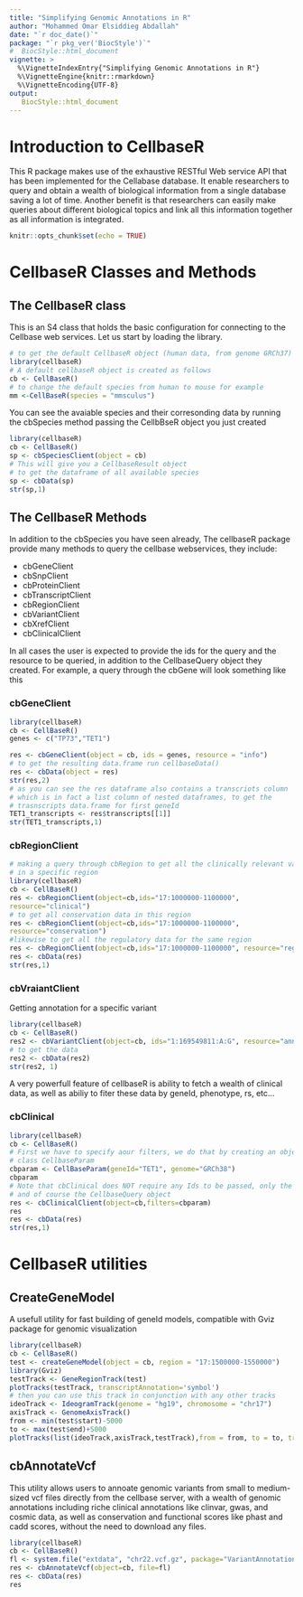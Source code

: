 ```yaml
---
title: "Simplifying Genomic Annotations in R"
author: "Mohammed Omar Elsiddieg Abdallah"
date: "`r doc_date()`"
package: "`r pkg_ver('BiocStyle')`"
#  BiocStyle::html_document
vignette: >
  %\VignetteIndexEntry{"Simplifying Genomic Annotations in R"}
  %\VignetteEngine{knitr::rmarkdown}
  %\VignetteEncoding{UTF-8}  
output: 
   BiocStyle::html_document
---
```

# Introduction to CellbaseR
This R package makes use of the exhaustive RESTful Web service API that has been
implemented for the Cellabase database. It enable researchers to query and 
obtain a wealth of biological information from a single database saving a lot 
of time. Another benefit is that researchers can easily make  queries about 
different biological topics and link all this information together as all 
information is integrated.

```r
knitr::opts_chunk$set(echo = TRUE)
```
# CellbaseR Classes and Methods
## The CellbaseR class  
This is an S4 class that holds the basic configuration for connecting to the 
Cellbase web services. Let us start by loading the library. 

```r
# to get the default CellbaseR object (human data, from genome GRCh37)
library(cellbaseR)
# A default cellbaseR object is created as follows
cb <- CellBaseR()
# to change the default species from human to mouse for example
mm <-CellBaseR(species = "mmsculus") 

```

You can see the avaiable species and their corresonding data by
running the cbSpecies method passing  the CellbBseR object you just created 

```r
library(cellbaseR)
cb <- CellBaseR()
sp <- cbSpeciesClient(object = cb)
# This will give you a CellbaseResult object
# to get the dataframe of all available species
sp <- cbData(sp)
str(sp,1)

```

## The CellbaseR Methods
In addition to the cbSpecies you have seen already, The cellbaseR package
provide many methods to query the cellbase webservices, they include:  
 
-  cbGeneClient  
-  cbSnpClient  
-  cbProteinClient   
-  cbTranscriptClient 
-  cbRegionClient 
-  cbVariantClient   
-  cbXrefClient   
-  cbClinicalClient 

In all cases the user is expected to provide the ids for the query and the 
resource to be queried, in addition to the CellbaseQuery object they created.
For example, a query through the cbGene will look something like this

### cbGeneClient
```r
library(cellbaseR)
cb <- CellBaseR()
genes <- c("TP73","TET1")

res <- cbGeneClient(object = cb, ids = genes, resource = "info")
# to get the resulting data.frame run cellbaseData()
res <- cbData(object = res)
str(res,2)
# as you can see the res dataframe also contains a transcriots column 
# which is in fact a list column of nested dataframes, to get the
# trasnscripts data.frame for first geneId
TET1_transcripts <- res$transcripts[[1]]
str(TET1_transcripts,1)
```


### cbRegionClient  
```r
# making a query through cbRegion to get all the clinically relevant variants 
# in a specific region
library(cellbaseR)
cb <- CellBaseR()
res <- cbRegionClient(object=cb,ids="17:1000000-1100000",
resource="clinical")
# to get all conservation data in this region
res <- cbRegionClient(object=cb,ids="17:1000000-1100000",
resource="conservation")
#likewise to get all the regulatory data for the same region
res <- cbRegionClient(object=cb,ids="17:1000000-1100000", resource="regulatory")
res <- cbData(res)
str(res,1)
```
### cbVraiantClient 
Getting annotation for a specific variant
```r
library(cellbaseR)
cb <- CellBaseR()
res2 <- cbVariantClient(object=cb, ids="1:169549811:A:G", resource="annotation")
# to get the data 
res2 <- cbData(res2)
str(res2, 1)
```

A very powerfull feature of cellbaseR is ability to fetch a wealth of clinical 
data, as well as abiliy to fiter these data by geneId, phenotype, rs, etc…

### cbClinical

```r
library(cellbaseR)
cb <- CellBaseR()
# First we have to specify aour filters, we do that by creating an object of
# class CellbaseParam
cbparam <- CellBaseParam(geneId="TET1", genome="GRCh38")
cbparam
# Note that cbClinical does NOT require any Ids to be passed, only the filters
# and of course the CellbaseQuery object
res <- cbClinicalClient(object=cb,filters=cbparam)
res
res <- cbData(res)
str(res,1)

```

# CellbaseR utilities
## CreateGeneModel 
A usefull utility for fast building of geneId models, compatible with Gviz
package for genomic visualization

```r
library(cellbaseR)
cb <- CellBaseR()
test <- createGeneModel(object = cb, region = "17:1500000-1550000")
library(Gviz)
testTrack <- GeneRegionTrack(test)
plotTracks(testTrack, transcriptAnnotation='symbol')
# then you can use this track in conjunction with any other tracks
ideoTrack <- IdeogramTrack(genome = "hg19", chromosome = "chr17")
axisTrack <- GenomeAxisTrack()
from <- min(test$start)-5000
to <- max(test$end)+5000
plotTracks(list(ideoTrack,axisTrack,testTrack),from = from, to = to, transcriptAnnotation='symbol')


```

## cbAnnotateVcf  
This utility allows users to annoate genomic variants from small to medium-sized vcf files directly from the cellbase server, with a wealth of genomic annotations including riche clinical annotations like clinvar, gwas, and cosmic data, as well as conservation and functional scores like phast and cadd  scores, without the need to download any files.  
```r
library(cellbaseR)
cb <- CellBaseR()
fl <- system.file("extdata", "chr22.vcf.gz", package="VariantAnnotation")
res <- cbAnnotateVcf(object=cb, file=fl)
res <- cbData(res)
res

```






